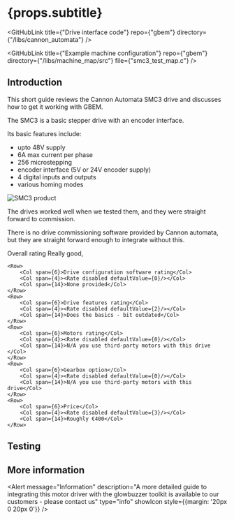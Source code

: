 
# {props.subtitle}

<GitHubLink title={"Drive interface code"} repo={"gbem"} directory={"/libs/cannon_automata"} />

<GitHubLink title={"Example machine configuration"} repo={"gbem"} directory={"/libs/machine_map/src"} file={"smc3_test_map.c"} />


## Introduction

This short guide reviews the Cannon Automata SMC3 drive and discusses how to get it working with GBEM. 

The SMC3 is a basic stepper drive with an encoder interface.

Its basic features include:
* upto 48V supply
* 6A max current per phase
* 256 microstepping
* encoder interface (5V or 24V encoder supply)
* 4 digital inputs and outputs
* various homing modes


<Image meta={smc3_product_shot} alt="SMC3 product" />

The drives worked well when we tested them, and they were straight forward to commission.

There is no drive commissioning software provided by Cannon automata, but they are straight forward enough to integrate without this.




<div style={{margin:"20px"}}>
    <Row>
        <Col span={6}>Overall rating</Col>
        <Col span={4}><Rate disabled defaultValue={4}/></Col>
        <Col span={14}>Really good, </Col>
    </Row>

    <Row>
        <Col span={6}>Drive configuration software rating</Col>
        <Col span={4}><Rate disabled defaultValue={0}/></Col>
        <Col span={14}>None provided</Col>
    </Row>
    <Row>
        <Col span={6}>Drive features rating</Col>
        <Col span={4}><Rate disabled defaultValue={2}/></Col>
        <Col span={14}>Does the basics - bit outdated</Col>
    </Row>
    <Row>
        <Col span={6}>Motors rating</Col>
        <Col span={4}><Rate disabled defaultValue={0}/></Col>
        <Col span={14}>N/A you use third-party motors with this drive </Col>
    </Row>
    <Row>
        <Col span={6}>Gearbox option</Col>
        <Col span={4}><Rate disabled defaultValue={0}/></Col>
        <Col span={14}>N/A you use third-party motors with this drive</Col>
    </Row>
    <Row>
        <Col span={6}>Price</Col>
        <Col span={4}><Rate disabled defaultValue={3}/></Col>
        <Col span={14}>Roughly €400</Col>
    </Row>
</div>


## Testing

<YoutubeEmbed embedId="" />

## More information

<Alert message="Information" description="A more detailed guide to integrating this motor driver with the glowbuzzer toolkit is available to our customers - please contact us" type="info" showIcon style={{margin: '20px 0 20px 0'}} />